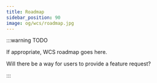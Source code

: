 ```yaml
---
title: Roadmap
sidebar_position: 90
image: og/wcs/roadmap.jpg
---
```


:::warning TODO

If appropriate, WCS roadmap goes here.

Will there be a way for users to provide a feature request?

:::
